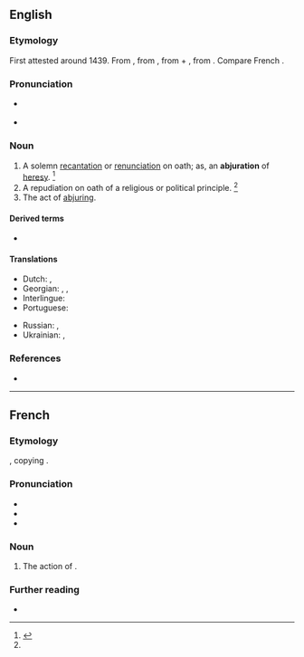 ==English==

===Etymology===
First attested around 1439. From {{etyl|enm|en}} {{m|enm|abjuracioun}}, from {{etyl|la|en}} {{m|la|abiūrātiō||forswearing, abjuration}}, from {{m|la|ab||from, away from}} + {{m|la|iūrō||swear or take an oath}}, from {{m|la|iūs||law, right, duty}}. Compare French ''{{l|fr|abjuration}}''.

===Pronunciation===
* {{a|US}} {{IPA|/ˌæb.d͡ʒʊˈɹeɪ.ʃn̩/|/ˌæb.d͡ʒəˈɹeɪ.ʃn̩/|/ˌæb.d͡ʒʊɹˈɹeɪ.ʃn̩/|lang=en}}
* {{rhymes|eɪʃən|lang=en}}

===Noun===
{{en-noun|~}}

# A solemn [[recantation]] or [[renunciation]] on oath; as, an '''abjuration''' of [[heresy]]. {{defdate|First attested around 1350 to 1470.}}<ref name=SOED>{{R:SOED5|page=5}}</ref>
# A repudiation on oath of a religious or political principle. {{defdate|Mid 17<sup>th</sup> century.}}<ref name=SOED/>
# The act of [[abjure|abjuring]].

====Derived terms====
{{der-top}}
* {{l|en|Oath of Abjuration}}
{{der-mid}}
{{der-bottom}}

====Translations====
{{trans-top|a solemn recantation or renunciation on oath}}
* Dutch: {{t+|nl|afzwering}}, {{t|nl|herroeping|m}}
* Georgian: {{t|ka|უარყოფა}}, {{t|ka|ხელის აღება}}, {{t|ka|უარის თქმა}}
* Interlingue: {{t|ie|abjuration}}
* Portuguese: {{t|pt|abjuração|f}}
{{trans-mid}}
* Russian: {{t+|ru|отрече́ние|n}}, {{t|ru|абьюра́ция|f}}
* Ukrainian: {{t|uk|зре́чення|n|sc=Cyrl}}, {{t|uk|аб'юра́ція|f|sc=Cyrl}}
{{trans-bottom}}

===References===
<references/>
* {{R:Webster 1913}}

----

==French==

===Etymology===
{{suffix|fr|abjurer|ation}}, copying {{etyl|la|fr}} {{m|la|abiūrātiō||forswearing, abjuration}}.

===Pronunciation===
* {{fr-IPA}}
* {{audio|Fr-abjuration.ogg|Audio|lang=fr}}
* {{rhymes|ɔ̃|lang=fr}}

===Noun===
{{fr-noun|f}}

# {{lb|fr|formal}} The action of {{m|fr|abjurer}}.

===Further reading===
* {{R:TLFi}}